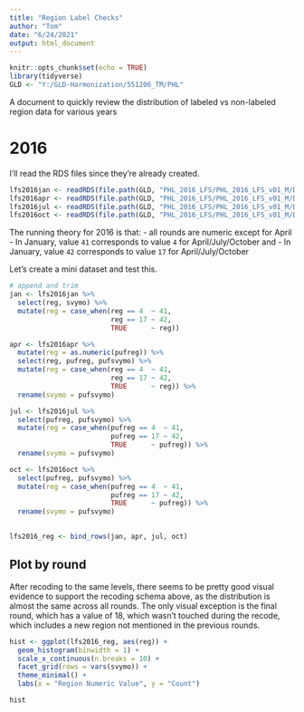 ```yaml
---
title: "Region Label Checks"
author: "Tom"
date: "6/24/2021"
output: html_document
---
```


```r
knitr::opts_chunk$set(echo = TRUE)
library(tidyverse)
GLD <- "Y:/GLD-Harmonization/551206_TM/PHL"

```

A document to quickly review the distribution of labeled vs non-labeled region data for various years 

# 2016 

I'll read the RDS files since they're already created.
```r
lfs2016jan <- readRDS(file.path(GLD, "PHL_2016_LFS/PHL_2016_LFS_v01_M/Data/R/LFS JAN2016.Rds"))
lfs2016apr <- readRDS(file.path(GLD, "PHL_2016_LFS/PHL_2016_LFS_v01_M/Data/R/LFS APR2016.Rds"))
lfs2016jul <- readRDS(file.path(GLD, "PHL_2016_LFS/PHL_2016_LFS_v01_M/Data/R/LFS JUL2016.Rds"))
lfs2016oct <- readRDS(file.path(GLD, "PHL_2016_LFS/PHL_2016_LFS_v01_M/Data/R/LFS OCT2016.Rds"))

```

The running theory for 2016 is that:
- all rounds are numeric except for April
- In January, value `41` corresponds to value `4` for April/July/October and 
- In January, value `42` corresponds to value `17` for April/July/October 

Let's create a mini dataset and test this.

```r
# append and trim 
jan <- lfs2016jan %>%
  select(reg, svymo) %>%
  mutate(reg = case_when(reg == 4  ~ 41,
                         reg == 17 ~ 42, 
                         TRUE      ~ reg))

apr <- lfs2016apr %>%
  mutate(reg = as.numeric(pufreg)) %>%
  select(reg, pufreg, pufsvymo) %>%
  mutate(reg = case_when(reg == 4  ~ 41,
                         reg == 17 ~ 42, 
                         TRUE      ~ reg)) %>%
  rename(svymo = pufsvymo)

jul <- lfs2016jul %>%
  select(pufreg, pufsvymo) %>%
  mutate(reg = case_when(pufreg == 4  ~ 41,
                         pufreg == 17 ~ 42, 
                         TRUE      ~ pufreg)) %>%
  rename(svymo = pufsvymo)

oct <- lfs2016oct %>%
  select(pufreg, pufsvymo) %>%
  mutate(reg = case_when(pufreg == 4  ~ 41,
                         pufreg == 17 ~ 42, 
                         TRUE      ~ pufreg)) %>%
  rename(svymo = pufsvymo)
  

lfs2016_reg <- bind_rows(jan, apr, jul, oct)

```


## Plot by round

After recoding to the same levels, there seems to be pretty good visual evidence to support the recoding schema above, as the distribution is almost the same across all rounds. The only visual exception is the final round, which has a value of 18, which wasn't touched during the recode, which includes a new region not mentioned in the previous rounds.

```r

hist <- ggplot(lfs2016_reg, aes(reg)) +
  geom_histogram(binwidth = 1) + 
  scale_x_continuous(n.breaks = 10) +
  facet_grid(rows = vars(svymo)) + 
  theme_minimal() +
  labs(x = "Region Numeric Value", y = "Count")

hist
```

